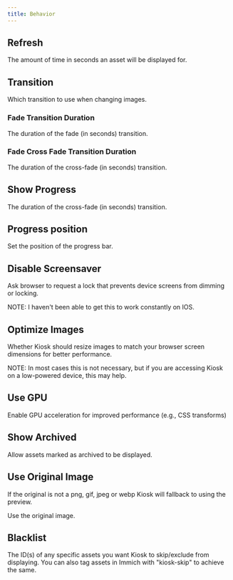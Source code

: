 ```yaml
---
title: Behavior
---
```




## Refresh

The amount of time in seconds an asset will be displayed for.

<Settings
  config="refresh"
  env="KIOSK_REFRESH"
  url="refresh"
  value="int"
  defaultValue="60"
/>


## Transition

Which transition to use when changing images.

<Settings
  config="transition"
  env="KIOSK_TRANSITION"
  url="transition"
  value="none | fade | cross-fade"
  defaultValue="none"
/>

### Fade Transition Duration

The duration of the fade (in seconds) transition.

<Settings
  config="fade_transition_duration"
  env="KIOSK_TRANSITION"
  url="fade_transition_duration"
  value="float"
  defaultValue="1"
/>

### Fade Cross Fade Transition Duration

The duration of the cross-fade (in seconds) transition.

<Settings
  config="cross_fade_transition_duration"
  env="KIOSK_CROSS_FADE_TRANSITION_DURATION"
  url="cross_fade_transition_duration"
  value="float"
  defaultValue="1"
/>

## Show Progress

The duration of the cross-fade (in seconds) transition.

<Settings
  config="show_progress"
  env="KIOSK_SHOW_PROGRESS"
  url="show_progress"
  value="bool"
  defaultValue="false"
/>

## Progress position

Set the position of the progress bar.

<Settings
  config="progress_position"
  env="KIOSK_PROGRESS_POSITION"
  url="progress_position"
  value="top | bottom"
  defaultValue="top"
/>


## Disable Screensaver

Ask browser to request a lock that prevents device screens from dimming or locking.

NOTE: I haven't been able to get this to work constantly on IOS.

<Settings
  config="disable_screensaver"
  env="KIOSK_DISABLE_SCREENSAVER"
  url="disable_screensaver"
  value="bool"
  defaultValue="false"
/>

## Optimize Images

Whether Kiosk should resize images to match your browser screen dimensions for better performance.

NOTE: In most cases this is not necessary, but if you are accessing Kiosk on a low-powered device, this may help.

<Settings
  config="optimize_images"
  env="KIOSK_OPTIMIZE_IMAGES"
  url="optimize_images"
  value="bool"
  defaultValue="false"
/>


## Use GPU

Enable GPU acceleration for improved performance (e.g., CSS transforms)

<Settings
  config="use_gpu"
  env="KIOSK_USE_GPU"
  url="use_gpu"
  value="bool"
  defaultValue="true"
/>


## Show Archived

Allow assets marked as archived to be displayed.

<Settings
  config="show_archived"
  env="KIOSK_SHOW_ARCHIVED"
  url="show_archived"
  value="bool"
  defaultValue="false"
/>



## Use Original Image

<Aside type="note">
    If the original is not a png, gif, jpeg or webp Kiosk will fallback to using the preview.
</Aside>

Use the original image.

<Settings
  config="use_original_image"
  env="KIOSK_USE_ORIGINAL_IMAGE"
  url="use_original_image"
  value="bool"
  defaultValue="false"
/>


## Blacklist

The ID(s) of any specific assets you want Kiosk to skip/exclude from displaying. You can also tag assets in Immich with "kiosk-skip" to achieve the same.

<Settings
  config="blacklist"
  env="KIOSK_BLACKLIST"
  url="blacklist"
  value="[]string"
/>
